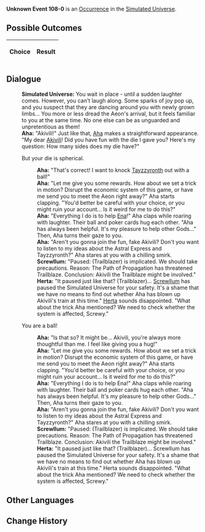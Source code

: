 {{Simulated Universe Event Infobox
|title         = Unknown Event 108-0
|image         = undefined.png
|type          =
|domains_su    = 
|domains_ext   = 
|domains_swarm = 
|domains_gng   = 
|requirements  =
|prev          = 
|next          = 
|indexRewards  =
|characters    = Herta;Aha;Akivili;Ena;Tayzzyronth;Screwllum
}}
'''Unknown Event 108-0''' is an [[Simulated Universe/Occurrence|Occurrence]] in the [[Simulated Universe]].

==Possible Outcomes==
{| class="article-table"
!Choice
!Result

|}

<!--
==Gameplay Notes==

-->
==Dialogue==
{{Dialogue Start}}
:'''Simulated Universe:''' You wait in place - until a sudden laughter comes. However, you can't laugh along. Some sparks of joy pop up, and you suspect that they are dancing around you with newly grown limbs... You more or less dread the Aeon's arrival, but it feels familiar to you at the same time. No one else can be as unguarded and unpretentious as them!
:'''Aha:''' "Akivili!" Just like that, [[Aha]] makes a straightforward appearance. "My dear [[Akivili]]! Did you have fun with the die I gave you? Here's my question: How many sides does my die have?"
:{{DIcon|Arrow}} But your die is spherical.
::'''Aha:''' "That's correct! I want to knock [[Tayzzyronth]] out with a ball!"
::'''Aha:''' "Let me give you some rewards. How about we set a trick in motion? Disrupt the economic system of this game, or have me send you to meet the Aeon right away?" Aha starts clapping. "You'd better be careful with your choice, or you might ruin your account... Is it weird for me to do this?"
::'''Aha:''' "Everything I do is to help [[Ena]]!" Aha claps while roaring with laughter. Their ball and poker cards hug each other. "Aha has always been helpful. It's my pleasure to help other Gods..." Then, Aha turns their gaze to you.
::'''Aha:''' "Aren't you gonna join the fun, fake Akivili? Don't you want to listen to my ideas about the Astral Express and Tayzzyronth?" Aha stares at you with a chilling smirk.
::'''Screwllum:''' "Paused: {{MC|f=Miss|m=Sir}} (Trailblazer) is implicated. We should take precautions. Reason: The Path of Propagation has threatened Trailblaze. Conclusion: Akivili the Trailblaze might be involved."
::'''Herta:''' "It paused just like that? (Trailblazer)... [[Screwllum]] has paused the Simulated Universe for your safety. It's a shame that we have no means to find out whether Aha has blown up Akivili's train at this time." [[Herta]] sounds disappointed. "What about the trick Aha mentioned? We need to check whether the system is affected, Screwy."
:{{DIcon|Arrow}} You are a ball!
::'''Aha:''' "Is that so? It might be... Akivili, you're always more thoughtful than me. I feel like giving you a hug!"
::'''Aha:''' "Let me give you some rewards. How about we set a trick in motion? Disrupt the economic system of this game, or have me send you to meet the Aeon right away?" Aha starts clapping. "You'd better be careful with your choice, or you might ruin your account... Is it weird for me to do this?"
::'''Aha:''' "Everything I do is to help Ena!" Aha claps while roaring with laughter. Their ball and poker cards hug each other. "Aha has always been helpful. It's my pleasure to help other Gods..." Then, Aha turns their gaze to you.
::'''Aha:''' "Aren't you gonna join the fun, fake Akivili? Don't you want to listen to my ideas about the Astral Express and Tayzzyronth?" Aha stares at you with a chilling smirk.
::'''Screwllum:''' "Paused: {{MC|f=Miss|m=Sir}} (Trailblazer) is implicated. We should take precautions. Reason: The Path of Propagation has threatened Trailblaze. Conclusion: Akivili the Trailblaze might be involved."
::'''Herta:''' "It paused just like that? (Trailblazer)... Screwllum has paused the Simulated Universe for your safety. It's a shame that we have no means to find out whether Aha has blown up Akivili's train at this time." Herta sounds disappointed. "What about the trick Aha mentioned? We need to check whether the system is affected, Screwy."
{{Dialogue End}}

==Other Languages==
{{Other Languages
|en    = 
|zhs   = 
|zht   = 
|ja    = 
|ko    = 
|es    = 
|fr    = 
|ru    = 
|th    = 
|vi    = 
|de    = 
|id    = 
|pt    = 
}}

==Change History==
{{Change History|1.0}}
